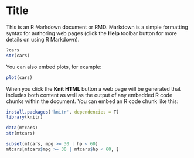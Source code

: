 Title
========================================================

This is an R Markdown document or RMD. Markdown is a simple formatting syntax for authoring web pages (click the **Help** toolbar button for more details on using R Markdown).

```r
?cars
str(cars)
```

You can also embed plots, for example:

```r
plot(cars)
```

When you click the **Knit HTML** button a web page will be generated that includes both content as well as the output of any embedded R code chunks within the document.
You can embed an R code chunk like this:

```r
install.packages('knitr', dependencies = T)
library(knitr)
```

```r
data(mtcars)
str(mtcars)

subset(mtcars, mpg >= 30 | hp < 60)
mtcars[mtcars$mpg >= 30 | mtcars$hp < 60, ]
```
